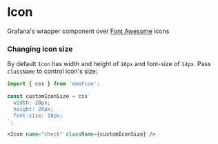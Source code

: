 
<Meta title="MDX|Icon" component={Icon} />

# Icon

Grafana's wrapper component over [Font Awesome](https://fontawesome.com/) icons


### Changing icon size

By default `Icon` has width and height of `16px` and font-size of `14px`. Pass `className` to control icon's size:

```jsx
import { css } from 'emotion';

const customIconSize = css`
  width: 20px;
  height: 20px;
  font-size: 18px;
`;

<Icon name="check" className={customIconSize} />
```


<Props of={Icon} />
